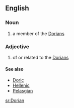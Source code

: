 ==English==
===Noun===
{{en-noun}}
#a member of the [[Dorians]]

===Adjective===
{{en-adj}}
#of or related to the [[Dorians]]

====See also====
*[[Doric]]
*[[Hellenic]]
*[[Pelasgian]]

[[sr:Dorian]]